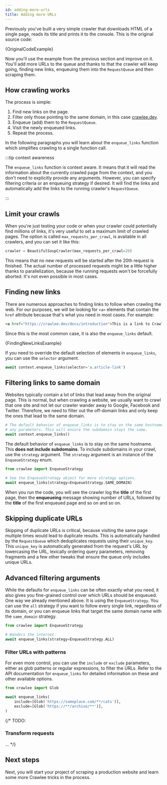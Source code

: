 ```yaml
---
id: adding-more-urls
title: Adding more URLs
---
```




Previously you've built a very simple crawler that downloads HTML of a single page, reads its title and prints it to the console. This is the original source code:

<CodeBlock className="language-python">
    {OriginalCodeExample}
</CodeBlock>

Now you'll use the example from the previous section and improve on it. You'll add more URLs to the queue and thanks to that the crawler will keep going, finding new links, enqueuing them into the <ApiLink to="class/RequestQueue">`RequestQueue`</ApiLink> and then scraping them.

## How crawling works

The process is simple:

1. Find new links on the page.
2. Filter only those pointing to the same domain, in this case [crawlee.dev](https://crawlee.dev/).
3. Enqueue (add) them to the <ApiLink to="class/RequestQueue">`RequestQueue`</ApiLink>.
4. Visit the newly enqueued links.
5. Repeat the process.

In the following paragraphs you will learn about the <ApiLink to="class/EnqueueLinksFunction">`enqueue_links`</ApiLink> function which simplifies crawling to a single function call.

:::tip context awareness

The <ApiLink to="class/EnqueueLinksFunction">`enqueue_links`</ApiLink> function is context aware. It means that it will read the information about the currently crawled page from the context, and you don't need to explicitly provide any arguments. However, you can specify filtering criteria or an enqueuing strategy if desired. It will find the links and automatically add the links to the running crawler's <ApiLink to="class/RequestQueue">`RequestQueue`</ApiLink>.

:::

## Limit your crawls

When you're just testing your code or when your crawler could potentially find millions of links, it's very useful to set a maximum limit of crawled pages. The option is called <ApiLink to="class/BasicCrawlerOptions#max_requests_per_crawl">`max_requests_per_crawl`</ApiLink>, is available in all crawlers, and you can set it like this:

```python
crawler = BeautifulSoupCrawler(max_requests_per_crawl=20)
```

This means that no new requests will be started after the 20th request is finished. The actual number of processed requests might be a little higher thanks to parallelization, because the running requests won't be forcefully aborted. It's not even possible in most cases.

## Finding new links

There are numerous approaches to finding links to follow when crawling the web. For our purposes, we will be looking for `<a>` elements that contain the `href` attribute because that's what you need in most cases. For example:

```html
<a href="https://crawlee.dev/docs/introduction">This is a link to Crawlee introduction</a>
```

Since this is the most common case, it is also the <ApiLink to="class/EnqueueLinksFunction">`enqueue_links`</ApiLink> default.

<CodeBlock className="language-python">
    {FindingNewLinksExample}
</CodeBlock>

If you need to override the default selection of elements in <ApiLink to="class/EnqueueLinksFunction">`enqueue_links`</ApiLink>, you can use the `selector` argument.

```python
await context.enqueue_links(selector='a.article-link')
```

## Filtering links to same domain

Websites typically contain a lot of links that lead away from the original page. This is normal, but when crawling a website, we usually want to crawl that one site and not let our crawler wander away to Google, Facebook and Twitter. Therefore, we need to filter out the off-domain links and only keep the ones that lead to the same domain.

```python
# The default behavior of enqueue_links is to stay on the same hostname, so it does not require
# any parameters. This will ensure the subdomain stays the same.
await context.enqueue_links()
```

The default behavior of <ApiLink to="class/EnqueueLinksFunction">`enqueue_links`</ApiLink> is to stay on the same hostname. This **does not include subdomains**. To include subdomains in your crawl, use the `strategy` argument. The `strategy` argument is an instance of the <ApiLink to="enum/EnqueueStrategy">`EnqueueStrategy`</ApiLink> enum.

```python
from crawlee import EnqueueStrategy

# See the EnqueueStrategy object for more strategy options.
await enqueue_links(strategy=EnqueueStrategy.SAME_DOMAIN)
```

When you run the code, you will see the crawler log the **title** of the first page, then the **enqueueing** message showing number of URLs, followed by the **title** of the first enqueued page and so on and so on.

## Skipping duplicate URLs

Skipping of duplicate URLs is critical, because visiting the same page multiple times would lead to duplicate results. This is automatically handled by the <ApiLink to="class/RequestQueue">`RequestQueue`</ApiLink> which deduplicates requests using their `unique_key`. This `unique_key` is automatically generated from the request's URL by lowercasing the URL, lexically ordering query parameters, removing fragments and a few other tweaks that ensure the queue only includes unique URLs.

## Advanced filtering arguments

While the defaults for <ApiLink to="class/EnqueueLinksFunction">`enqueue_links`</ApiLink> can be often exactly what you need, it also gives you fine-grained control over which URLs should be enqueued. One way we already mentioned above. It is using the <ApiLink to="enum/EnqueueStrategy">`EnqueueStrategy`</ApiLink>. You can use the `all` strategy if you want to follow every single link, regardless of its domain, or you can enqueue links that target the same domain name with the `same_domain` strategy.

```python
from crawlee import EnqueueStrategy

# Wanders the internet.
await enqueue_links(strategy=EnqueueStrategy.ALL)
```

### Filter URLs with patterns

For even more control, you can use the `include` or `exclude` parameters, either as glob patterns or regular expressions, to filter the URLs. Refer to the API documentation for <ApiLink to="class/EnqueueLinksFunction">`enqueue_links`</ApiLink> for detailed information on these and other available options.

```python
from crawlee import Glob

await enqueue_links(
    include=[Glob('https://someplace.com/**/cats')],
    exclude=[Glob('https://**/archive/**')],
)
```

{/* TODO:
### Transform requests

...
*/}

## Next steps

Next, you will start your project of scraping a production website and learn some more Crawlee tricks in the process.
